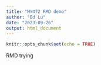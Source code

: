 ```yaml
---
title: "MY472 RMD demo"
author: "Ed Lu"
date: "2023-09-26"
output: html_document
---
```


```r
knitr::opts_chunk$set(echo = TRUE)
```

RMD trying